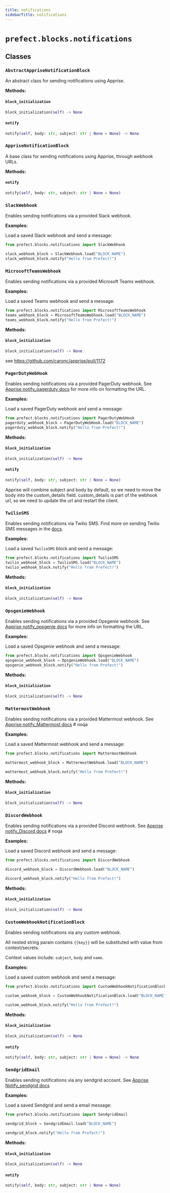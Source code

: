 ```yaml
---
title: notifications
sidebarTitle: notifications
---
```


# `prefect.blocks.notifications`

## Classes

### `AbstractAppriseNotificationBlock` <sup><a href="https://github.com/prefecthq/prefect/blob/main/src/prefect/blocks/notifications.py#L20" target="_blank"><Icon icon="github" style="width: 14px; height: 14px;" /></a></sup>


An abstract class for sending notifications using Apprise.


**Methods:**

#### `block_initialization` <sup><a href="https://github.com/prefecthq/prefect/blob/main/src/prefect/blocks/notifications.py#L59" target="_blank"><Icon icon="github" style="width: 14px; height: 14px;" /></a></sup>

```python
block_initialization(self) -> None
```

#### `notify` <sup><a href="https://github.com/prefecthq/prefect/blob/main/src/prefect/blocks/notifications.py#L63" target="_blank"><Icon icon="github" style="width: 14px; height: 14px;" /></a></sup>

```python
notify(self, body: str, subject: str | None = None) -> None
```

### `AppriseNotificationBlock` <sup><a href="https://github.com/prefecthq/prefect/blob/main/src/prefect/blocks/notifications.py#L78" target="_blank"><Icon icon="github" style="width: 14px; height: 14px;" /></a></sup>


A base class for sending notifications using Apprise, through webhook URLs.


**Methods:**

#### `notify` <sup><a href="https://github.com/prefecthq/prefect/blob/main/src/prefect/blocks/notifications.py#L98" target="_blank"><Icon icon="github" style="width: 14px; height: 14px;" /></a></sup>

```python
notify(self, body: str, subject: str | None = None)
```

### `SlackWebhook` <sup><a href="https://github.com/prefecthq/prefect/blob/main/src/prefect/blocks/notifications.py#L116" target="_blank"><Icon icon="github" style="width: 14px; height: 14px;" /></a></sup>


Enables sending notifications via a provided Slack webhook.

**Examples:**

Load a saved Slack webhook and send a message:
```python
from prefect.blocks.notifications import SlackWebhook

slack_webhook_block = SlackWebhook.load("BLOCK_NAME")
slack_webhook_block.notify("Hello from Prefect!")
```


### `MicrosoftTeamsWebhook` <sup><a href="https://github.com/prefecthq/prefect/blob/main/src/prefect/blocks/notifications.py#L146" target="_blank"><Icon icon="github" style="width: 14px; height: 14px;" /></a></sup>


Enables sending notifications via a provided Microsoft Teams webhook.

**Examples:**

Load a saved Teams webhook and send a message:
```python
from prefect.blocks.notifications import MicrosoftTeamsWebhook
teams_webhook_block = MicrosoftTeamsWebhook.load("BLOCK_NAME")
teams_webhook_block.notify("Hello from Prefect!")
```


**Methods:**

#### `block_initialization` <sup><a href="https://github.com/prefecthq/prefect/blob/main/src/prefect/blocks/notifications.py#L187" target="_blank"><Icon icon="github" style="width: 14px; height: 14px;" /></a></sup>

```python
block_initialization(self) -> None
```

see https://github.com/caronc/apprise/pull/1172


### `PagerDutyWebHook` <sup><a href="https://github.com/prefecthq/prefect/blob/main/src/prefect/blocks/notifications.py#L204" target="_blank"><Icon icon="github" style="width: 14px; height: 14px;" /></a></sup>


Enables sending notifications via a provided PagerDuty webhook.
See [Apprise notify_pagerduty docs](https://github.com/caronc/apprise/wiki/Notify_pagerduty)
for more info on formatting the URL.

**Examples:**

Load a saved PagerDuty webhook and send a message:
```python
from prefect.blocks.notifications import PagerDutyWebHook
pagerduty_webhook_block = PagerDutyWebHook.load("BLOCK_NAME")
pagerduty_webhook_block.notify("Hello from Prefect!")
```


**Methods:**

#### `block_initialization` <sup><a href="https://github.com/prefecthq/prefect/blob/main/src/prefect/blocks/notifications.py#L296" target="_blank"><Icon icon="github" style="width: 14px; height: 14px;" /></a></sup>

```python
block_initialization(self) -> None
```

#### `notify` <sup><a href="https://github.com/prefecthq/prefect/blob/main/src/prefect/blocks/notifications.py#L323" target="_blank"><Icon icon="github" style="width: 14px; height: 14px;" /></a></sup>

```python
notify(self, body: str, subject: str | None = None)
```

Apprise will combine subject and body by default, so we need to move
the body into the custom_details field. custom_details is part of the
webhook url, so we need to update the url and restart the client.


### `TwilioSMS` <sup><a href="https://github.com/prefecthq/prefect/blob/main/src/prefect/blocks/notifications.py#L344" target="_blank"><Icon icon="github" style="width: 14px; height: 14px;" /></a></sup>


Enables sending notifications via Twilio SMS.
Find more on sending Twilio SMS messages in the [docs](https://www.twilio.com/docs/sms).

**Examples:**

Load a saved `TwilioSMS` block and send a message:
```python
from prefect.blocks.notifications import TwilioSMS
twilio_webhook_block = TwilioSMS.load("BLOCK_NAME")
twilio_webhook_block.notify("Hello from Prefect!")
```


**Methods:**

#### `block_initialization` <sup><a href="https://github.com/prefecthq/prefect/blob/main/src/prefect/blocks/notifications.py#L396" target="_blank"><Icon icon="github" style="width: 14px; height: 14px;" /></a></sup>

```python
block_initialization(self) -> None
```

### `OpsgenieWebhook` <sup><a href="https://github.com/prefecthq/prefect/blob/main/src/prefect/blocks/notifications.py#L417" target="_blank"><Icon icon="github" style="width: 14px; height: 14px;" /></a></sup>


Enables sending notifications via a provided Opsgenie webhook.
See [Apprise notify_opsgenie docs](https://github.com/caronc/apprise/wiki/Notify_opsgenie)
for more info on formatting the URL.

**Examples:**

Load a saved Opsgenie webhook and send a message:
```python
from prefect.blocks.notifications import OpsgenieWebhook
opsgenie_webhook_block = OpsgenieWebhook.load("BLOCK_NAME")
opsgenie_webhook_block.notify("Hello from Prefect!")
```


**Methods:**

#### `block_initialization` <sup><a href="https://github.com/prefecthq/prefect/blob/main/src/prefect/blocks/notifications.py#L505" target="_blank"><Icon icon="github" style="width: 14px; height: 14px;" /></a></sup>

```python
block_initialization(self) -> None
```

### `MattermostWebhook` <sup><a href="https://github.com/prefecthq/prefect/blob/main/src/prefect/blocks/notifications.py#L541" target="_blank"><Icon icon="github" style="width: 14px; height: 14px;" /></a></sup>


Enables sending notifications via a provided Mattermost webhook.
See [Apprise notify_Mattermost docs](https://github.com/caronc/apprise/wiki/Notify_Mattermost) # noqa

**Examples:**

Load a saved Mattermost webhook and send a message:
```python
from prefect.blocks.notifications import MattermostWebhook

mattermost_webhook_block = MattermostWebhook.load("BLOCK_NAME")

mattermost_webhook_block.notify("Hello from Prefect!")
```


**Methods:**

#### `block_initialization` <sup><a href="https://github.com/prefecthq/prefect/blob/main/src/prefect/blocks/notifications.py#L609" target="_blank"><Icon icon="github" style="width: 14px; height: 14px;" /></a></sup>

```python
block_initialization(self) -> None
```

### `DiscordWebhook` <sup><a href="https://github.com/prefecthq/prefect/blob/main/src/prefect/blocks/notifications.py#L634" target="_blank"><Icon icon="github" style="width: 14px; height: 14px;" /></a></sup>


Enables sending notifications via a provided Discord webhook.
See [Apprise notify_Discord docs](https://github.com/caronc/apprise/wiki/Notify_Discord) # noqa

**Examples:**

Load a saved Discord webhook and send a message:
```python
from prefect.blocks.notifications import DiscordWebhook

discord_webhook_block = DiscordWebhook.load("BLOCK_NAME")

discord_webhook_block.notify("Hello from Prefect!")
```


**Methods:**

#### `block_initialization` <sup><a href="https://github.com/prefecthq/prefect/blob/main/src/prefect/blocks/notifications.py#L714" target="_blank"><Icon icon="github" style="width: 14px; height: 14px;" /></a></sup>

```python
block_initialization(self) -> None
```

### `CustomWebhookNotificationBlock` <sup><a href="https://github.com/prefecthq/prefect/blob/main/src/prefect/blocks/notifications.py#L738" target="_blank"><Icon icon="github" style="width: 14px; height: 14px;" /></a></sup>


Enables sending notifications via any custom webhook.

All nested string param contains `{{key}}` will be substituted with value from context/secrets.

Context values include: `subject`, `body` and `name`.

**Examples:**

Load a saved custom webhook and send a message:
```python
from prefect.blocks.notifications import CustomWebhookNotificationBlock

custom_webhook_block = CustomWebhookNotificationBlock.load("BLOCK_NAME")

custom_webhook_block.notify("Hello from Prefect!")
```


**Methods:**

#### `block_initialization` <sup><a href="https://github.com/prefecthq/prefect/blob/main/src/prefect/blocks/notifications.py#L842" target="_blank"><Icon icon="github" style="width: 14px; height: 14px;" /></a></sup>

```python
block_initialization(self) -> None
```

#### `notify` <sup><a href="https://github.com/prefecthq/prefect/blob/main/src/prefect/blocks/notifications.py#L861" target="_blank"><Icon icon="github" style="width: 14px; height: 14px;" /></a></sup>

```python
notify(self, body: str, subject: str | None = None) -> None
```

### `SendgridEmail` <sup><a href="https://github.com/prefecthq/prefect/blob/main/src/prefect/blocks/notifications.py#L875" target="_blank"><Icon icon="github" style="width: 14px; height: 14px;" /></a></sup>


Enables sending notifications via any sendgrid account.
See [Apprise Notify_sendgrid docs](https://github.com/caronc/apprise/wiki/Notify_Sendgrid)

**Examples:**

Load a saved Sendgrid and send a email message:
```python
from prefect.blocks.notifications import SendgridEmail

sendgrid_block = SendgridEmail.load("BLOCK_NAME")

sendgrid_block.notify("Hello from Prefect!")
```


**Methods:**

#### `block_initialization` <sup><a href="https://github.com/prefecthq/prefect/blob/main/src/prefect/blocks/notifications.py#L920" target="_blank"><Icon icon="github" style="width: 14px; height: 14px;" /></a></sup>

```python
block_initialization(self) -> None
```

#### `notify` <sup><a href="https://github.com/prefecthq/prefect/blob/main/src/prefect/blocks/notifications.py#L945" target="_blank"><Icon icon="github" style="width: 14px; height: 14px;" /></a></sup>

```python
notify(self, body: str, subject: str | None = None)
```
